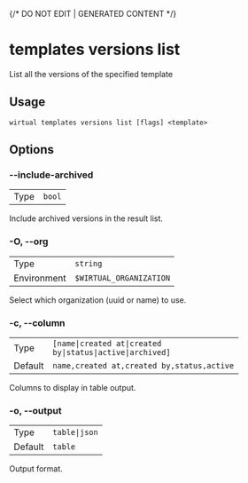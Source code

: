 {/* DO NOT EDIT | GENERATED CONTENT */}

# templates versions list

List all the versions of the specified template

## Usage

```console
wirtual templates versions list [flags] <template>
```

## Options

### --include-archived

|      |                   |
| ---- | ----------------- |
| Type | <code>bool</code> |

Include archived versions in the result list.

### -O, --org

|             |                                  |
| ----------- | -------------------------------- |
| Type        | <code>string</code>              |
| Environment | <code>$WIRTUAL_ORGANIZATION</code> |

Select which organization (uuid or name) to use.

### -c, --column

|         |                                                                       |
| ------- | --------------------------------------------------------------------- |
| Type    | <code>[name\|created at\|created by\|status\|active\|archived]</code> |
| Default | <code>name,created at,created by,status,active</code>                 |

Columns to display in table output.

### -o, --output

|         |                          |
| ------- | ------------------------ |
| Type    | <code>table\|json</code> |
| Default | <code>table</code>       |

Output format.
